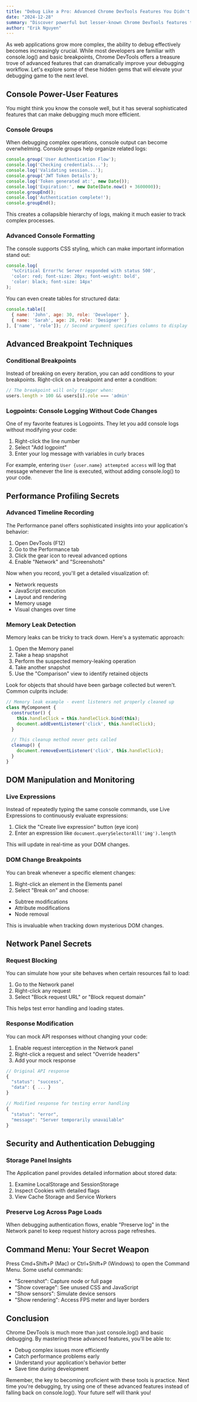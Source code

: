 ```yaml
---
title: "Debug Like a Pro: Advanced Chrome DevTools Features You Didn't Know About"
date: "2024-12-28"
summary: "Discover powerful but lesser-known Chrome DevTools features that will transform your debugging workflow. Learn advanced techniques for performance profiling, memory leak detection, and DOM manipulation that most developers overlook."
author: "Erik Nguyen"
---
```


As web applications grow more complex, the ability to debug effectively becomes increasingly crucial. While most developers are familiar with console.log() and basic breakpoints, Chrome DevTools offers a treasure trove of advanced features that can dramatically improve your debugging workflow. Let's explore some of these hidden gems that will elevate your debugging game to the next level.

## Console Power-User Features

You might think you know the console well, but it has several sophisticated features that can make debugging much more efficient.

### Console Groups

When debugging complex operations, console output can become overwhelming. Console groups help organize related logs:

```javascript
console.group('User Authentication Flow');
console.log('Checking credentials...');
console.log('Validating session...');
console.group('JWT Token Details');
console.log('Token generated at:', new Date());
console.log('Expiration:', new Date(Date.now() + 3600000));
console.groupEnd();
console.log('Authentication complete!');
console.groupEnd();
```

This creates a collapsible hierarchy of logs, making it much easier to track complex processes.

### Advanced Console Formatting

The console supports CSS styling, which can make important information stand out:

```javascript
console.log(
  '%cCritical Error!%c Server responded with status 500',
  'color: red; font-size: 20px; font-weight: bold',
  'color: black; font-size: 14px'
);
```

You can even create tables for structured data:

```javascript
console.table([
  { name: 'John', age: 30, role: 'Developer' },
  { name: 'Sarah', age: 28, role: 'Designer' }
], ['name', 'role']); // Second argument specifies columns to display
```

## Advanced Breakpoint Techniques

### Conditional Breakpoints

Instead of breaking on every iteration, you can add conditions to your breakpoints. Right-click on a breakpoint and enter a condition:

```javascript
// The breakpoint will only trigger when:
users.length > 100 && users[i].role === 'admin'
```

### Logpoints: Console Logging Without Code Changes

One of my favorite features is Logpoints. They let you add console logs without modifying your code:

1. Right-click the line number
2. Select "Add logpoint"
3. Enter your log message with variables in curly braces

For example, entering `User {user.name} attempted access` will log that message whenever the line is executed, without adding console.log() to your code.

## Performance Profiling Secrets

### Advanced Timeline Recording

The Performance panel offers sophisticated insights into your application's behavior:

1. Open DevTools (F12)
2. Go to the Performance tab
3. Click the gear icon to reveal advanced options
4. Enable "Network" and "Screenshots"

Now when you record, you'll get a detailed visualization of:
- Network requests
- JavaScript execution
- Layout and rendering
- Memory usage
- Visual changes over time

### Memory Leak Detection

Memory leaks can be tricky to track down. Here's a systematic approach:

1. Open the Memory panel
2. Take a heap snapshot
3. Perform the suspected memory-leaking operation
4. Take another snapshot
5. Use the "Comparison" view to identify retained objects

Look for objects that should have been garbage collected but weren't. Common culprits include:

```javascript
// Memory leak example - event listeners not properly cleaned up
class MyComponent {
  constructor() {
    this.handleClick = this.handleClick.bind(this);
    document.addEventListener('click', this.handleClick);
  }

  // This cleanup method never gets called
  cleanup() {
    document.removeEventListener('click', this.handleClick);
  }
}
```

## DOM Manipulation and Monitoring

### Live Expressions

Instead of repeatedly typing the same console commands, use Live Expressions to continuously evaluate expressions:

1. Click the "Create live expression" button (eye icon)
2. Enter an expression like `document.querySelectorAll('img').length`

This will update in real-time as your DOM changes.

### DOM Change Breakpoints

You can break whenever a specific element changes:

1. Right-click an element in the Elements panel
2. Select "Break on" and choose:
- Subtree modifications
- Attribute modifications
- Node removal

This is invaluable when tracking down mysterious DOM changes.

## Network Panel Secrets

### Request Blocking

You can simulate how your site behaves when certain resources fail to load:

1. Go to the Network panel
2. Right-click any request
3. Select "Block request URL" or "Block request domain"

This helps test error handling and loading states.

### Response Modification

You can mock API responses without changing your code:

1. Enable request interception in the Network panel
2. Right-click a request and select "Override headers"
3. Add your mock response

```javascript
// Original API response
{
  "status": "success",
  "data": { ... }
}

// Modified response for testing error handling
{
  "status": "error",
  "message": "Server temporarily unavailable"
}
```

## Security and Authentication Debugging

### Storage Panel Insights

The Application panel provides detailed information about stored data:

1. Examine LocalStorage and SessionStorage
2. Inspect Cookies with detailed flags
3. View Cache Storage and Service Workers

### Preserve Log Across Page Loads

When debugging authentication flows, enable "Preserve log" in the Network panel to keep request history across page refreshes.

## Command Menu: Your Secret Weapon

Press Cmd+Shift+P (Mac) or Ctrl+Shift+P (Windows) to open the Command Menu. Some useful commands:

- "Screenshot": Capture node or full page
- "Show coverage": See unused CSS and JavaScript
- "Show sensors": Simulate device sensors
- "Show rendering": Access FPS meter and layer borders

## Conclusion

Chrome DevTools is much more than just console.log() and basic debugging. By mastering these advanced features, you'll be able to:
- Debug complex issues more efficiently
- Catch performance problems early
- Understand your application's behavior better
- Save time during development

Remember, the key to becoming proficient with these tools is practice. Next time you're debugging, try using one of these advanced features instead of falling back on console.log(). Your future self will thank you!
